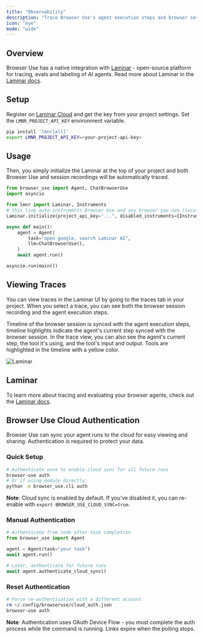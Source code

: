 ```yaml
---
title: "Observability"
description: "Trace Browser Use's agent execution steps and browser sessions"
icon: "eye"
mode: "wide"
---
```


## Overview

Browser Use has a native integration with [Laminar](https://lmnr.ai) - open-source platform for tracing, evals and labeling of AI agents.
Read more about Laminar in the [Laminar docs](https://docs.lmnr.ai).

## Setup



Register on [Laminar Cloud](https://lmnr.ai) and get the key from your project settings.
Set the `LMNR_PROJECT_API_KEY` environment variable.
```bash
pip install 'lmnr[all]'
export LMNR_PROJECT_API_KEY=<your-project-api-key>
```

## Usage

Then, you simply initialize the Laminar at the top of your project and both Browser Use and session recordings will be automatically traced.

```python {5-8}
from browser_use import Agent, ChatBrowserUse
import asyncio

from lmnr import Laminar, Instruments
# this line auto-instruments Browser Use and any browser you use (local or remote)
Laminar.initialize(project_api_key="...", disabled_instruments={Instruments.BROWSER_USE_SESSION})

async def main():
    agent = Agent(
        task="open google, search Laminar AI",
        llm=ChatBrowserUse(),
    )
    await agent.run()

asyncio.run(main())
```

## Viewing Traces

You can view traces in the Laminar UI by going to the traces tab in your project.
When you select a trace, you can see both the browser session recording and the agent execution steps.

Timeline of the browser session is synced with the agent execution steps, timeline highlights indicate the agent's current step synced with the browser session.
In the trace view, you can also see the agent's current step, the tool it's using, and the tool's input and output. Tools are highlighted in the timeline with a yellow color.

<img className="block" src="/images/laminar.png" alt="Laminar" />

## Laminar

To learn more about tracing and evaluating your browser agents, check out the [Laminar docs](https://docs.lmnr.ai).

## Browser Use Cloud Authentication

Browser Use can sync your agent runs to the cloud for easy viewing and sharing. Authentication is required to protect your data.

### Quick Setup

```bash
# Authenticate once to enable cloud sync for all future runs
browser-use auth
# Or if using module directly:
python -m browser_use.cli auth
```

**Note**: Cloud sync is enabled by default. If you've disabled it, you can re-enable with `export BROWSER_USE_CLOUD_SYNC=true`.

### Manual Authentication

```python
# Authenticate from code after task completion
from browser_use import Agent

agent = Agent(task="your task")
await agent.run()

# Later, authenticate for future runs
await agent.authenticate_cloud_sync()
```

### Reset Authentication

```bash
# Force re-authentication with a different account
rm ~/.config/browseruse/cloud_auth.json
browser-use auth
```

**Note**: Authentication uses OAuth Device Flow - you must complete the auth process while the command is running. Links expire when the polling stops.
